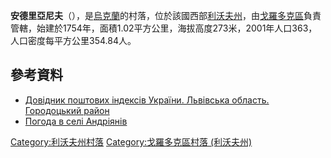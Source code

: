 {{coord|49|36|2|N|23|43|13|E|scale:100000|display=title}}

'''安德里亞尼夫'''（{{lang-uk|Андріянів}}），是[[烏克蘭|烏克蘭]]的村落，位於該國西部[[利沃夫州|利沃夫州]]，由[[戈羅多克區|戈羅多克區]]負責管轄，始建於1754年，面積1.02平方公里，海拔高度273米，2001年人口363，人口密度每平方公里354.84人。

==參考資料==
*[http://www.uaidx.com/13/301/index Довідник поштових індексів України. Львівська область. Городоцький район] {{Wayback|url=http://www.uaidx.com/13/301/index |date=20161001112734 }}
* [http://weather.in.ua/ua/l'vovskaja/211 Погода в селі Андріянів] {{Wayback|url=http://weather.in.ua/ua/l'vovskaja/211 |date=20201028201744 }}

{{DEFAULTSORT:Андріянів}}
[[Category:利沃夫州村落|Category:利沃夫州村落]]
[[Category:戈羅多克區村落_(利沃夫州)|Category:戈羅多克區村落 (利沃夫州)]]


{{Lviv-geo-stub}}